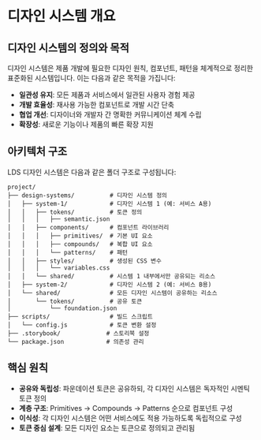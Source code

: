 
<Meta title="Concepts/01. 디자인 시스템 개요" />

# 디자인 시스템 개요

## 디자인 시스템의 정의와 목적

디자인 시스템은 제품 개발에 필요한 디자인 원칙, 컴포넌트, 패턴을 체계적으로 정리한 표준화된 시스템입니다. 이는 다음과 같은 목적을 가집니다:

- **일관성 유지**: 모든 제품과 서비스에서 일관된 사용자 경험 제공
- **개발 효율성**: 재사용 가능한 컴포넌트로 개발 시간 단축
- **협업 개선**: 디자이너와 개발자 간 명확한 커뮤니케이션 체계 수립
- **확장성**: 새로운 기능이나 제품의 빠른 확장 지원

## 아키텍처 구조

LDS 디자인 시스템은 다음과 같은 폴더 구조로 구성됩니다:

```
project/
├── design-systems/          # 디자인 시스템 정의
│   ├── system-1/            # 디자인 시스템 1 (예: 서비스 A용)
│   │   ├── tokens/          # 토큰 정의
│   │   │   ├── semantic.json
│   │   ├── components/      # 컴포넌트 라이브러리
│   │   │   ├── primitives/  # 기본 UI 요소
│   │   │   ├── compounds/   # 복합 UI 요소
│   │   │   └── patterns/    # 패턴
│   │   ├── styles/          # 생성된 CSS 변수
│   │   │   └── variables.css
│   │   └── shared/          # 시스템 1 내부에서만 공유되는 리소스
│   ├── system-2/            # 디자인 시스템 2 (예: 서비스 B용)
│   └── shared/              # 모든 디자인 시스템이 공유하는 리소스
│       └── tokens/          # 공유 토큰
│           └── foundation.json
├── scripts/                 # 빌드 스크립트
│   └── config.js            # 토큰 변환 설정
├── .storybook/             # 스토리북 설정
└── package.json            # 의존성 관리
```

## 핵심 원칙

- **공유와 독립성**: 파운데이션 토큰은 공유하되, 각 디자인 시스템은 독자적인 시멘틱 토큰 정의
- **계층 구조**: Primitives → Compounds → Patterns 순으로 컴포넌트 구성
- **이식성**: 각 디자인 시스템은 어떤 서비스에도 적용 가능하도록 독립적으로 구성
- **토큰 중심 설계**: 모든 디자인 요소는 토큰으로 정의되고 관리됨 